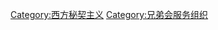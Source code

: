 {{Commonscat|Freemasonry}}

[[Category:西方秘契主义|Category:西方秘契主义]]
[[Category:兄弟会服务组织|Category:兄弟会服务组织]]